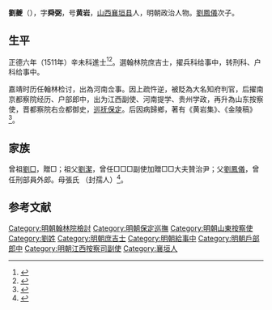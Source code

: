 {{明清人物信息框
| 姓名 = 劉夔
| 原名 =
| 圖片名稱= 
| 圖片大小 =
| 圖片說明 = 
| 最高職務 = 巡撫保定都察院右僉都御史
| 國家 = 大明 
| 爵位 =
| 籍貫 = 山西潞州襄垣縣
| 族裔 = 
| 字號 = 字舜弼，號黃岩
| 諡號 =
| 出生日期 = 生年不詳
| 出生地點 =
| 逝世日期 = 卒年不詳 
| 逝世地點 =
| 墓葬 =
| 配偶 = 
| 親屬 = 
| 出身 =
* 山西鄉試第□十名舉人
* 正德六年辛未科同進士出身
| 經歷 =
| 著作 =  
}}

'''劉夔'''（{{bd|1487年||1543年}}），字'''舜弼'''，号'''黄岩'''，[[山西|山西]][[襄垣县|襄垣县]]人，明朝政治人物。[[劉鳳儀_(明朝)|劉鳳儀]]次子。

== 生平 ==
正德六年（1511年）辛未科進士<ref>{{Cite book|title=《皇明贡举考》卷五|last=（明）[[张朝瑞|张朝瑞]]|first=|publisher=《续修四库全书》史部第828册|year=|isbn=|location=|pages=}}</ref><ref>{{Cite book|title=贡举志五种 上|last=鲁小俊，江俊伟著|first=|publisher=武汉：武汉大学出版社|year=2009|isbn=978-7-307-07043-1|location=|pages=}}</ref>。選翰林院庶吉士，擢兵科给事中，转刑科、户科给事中。

嘉靖时历任翰林检讨，出為河南佥事。因上疏忤逆，被貶為大名知府判官，后擢南京都察院经历、户部郎中，出为江西副使、河南提学、贵州学政，再升為山东按察使，晋都察院右佥都御史，[[巡抚保定|巡抚保定]]。后因病歸鄉，著有《黄岩集》、《金陵稿》<ref>{{cite news|author=长治市地方志办公室|title=襄垣县进士名录|url=http://www.dfz.changzhi.gov.cn/960rn.jsp?urltype=news.NewsContentUrl&wbnewsid=231800&wbtreeid=21514|accessdate=2013-08-14|newspaper=长治市地方志办公室|deadurl=yes|archiveurl=https://web.archive.org/web/20130819012130/http://www.dfz.changzhi.gov.cn/960rn.jsp?urltype=news.NewsContentUrl&wbnewsid=231800&wbtreeid=21514|archivedate=2013-08-19}}</ref>。

== 家族 ==
曾祖[[劉□|劉□]]，贈□；祖父[[劉潔|劉潔]]，曾任□□□副使加贈□□大夫贊治尹；父[[劉鳳儀|劉鳳儀]]，曾任刑部員外郎。母張氏 （封孺人）<ref>{{Cite book|title=天一阁藏明代科举录选刊 登科录 点校本|last=龚延明主编|first=|publisher=宁波出版社|year=2016|isbn=978-7-5526-2320-8|location=宁波|pages=|quote=《天一閣藏明代科舉錄選刊.登科錄》之《正德六年辛未科進士登科錄》}}</ref>。

==参考文献==
{{reflist}}

{{正德六年辛未科殿試金榜}}

[[Category:明朝翰林院檢討|Category:明朝翰林院檢討]]
[[Category:明朝保定巡撫|Category:明朝保定巡撫]]
[[Category:明朝山東按察使|Category:明朝山東按察使]]
[[Category:劉姓|Category:劉姓]]
[[Category:明朝庶吉士|Category:明朝庶吉士]]
[[Category:明朝給事中|Category:明朝給事中]]
[[Category:明朝戶部郎中|Category:明朝戶部郎中]]
[[Category:明朝江西按察司副使|Category:明朝江西按察司副使]]
[[Category:襄垣人|Category:襄垣人]]